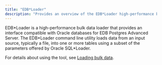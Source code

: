 ```yaml
---
title: "EDB*Loader"
description: "Provides an overview of the EDB*Loader high-performance bulk data loader"
---
```


EDB\*Loader is a high-performance bulk data loader that provides an interface compatible with Oracle databases for EDB Postgres Advanced Server. The EDB\*Loader command line utility loads data from an input source, typically a file, into one or more tables using a subset of the parameters offered by Oracle SQL\*Loader.

For details about using the tool, see [Loading bulk data](../../database_administration/02_edb_loader/).
